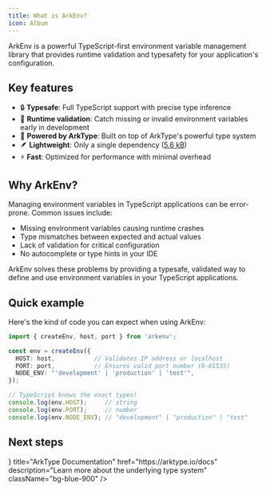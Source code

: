```yaml
---
title: What is ArkEnv?
icon: Album
---
```



ArkEnv is a powerful TypeScript-first environment variable management library that provides runtime validation and typesafety for your application's configuration.

## Key features

- 🔒 **Typesafe**: Full TypeScript support with precise type inference
- 🚀 **Runtime validation**: Catch missing or invalid environment variables early in development
- 💪 **Powered by ArkType**: Built on top of ArkType's powerful type system
- 🪶 **Lightweight**: Only a single dependency ([5.6 kB](https://bundlephobia.com/package/chalk@5.4.1))
- ⚡ **Fast**: Optimized for performance with minimal overhead

## Why ArkEnv?

Managing environment variables in TypeScript applications can be error-prone. Common issues include:
- Missing environment variables causing runtime crashes
- Type mismatches between expected and actual values
- Lack of validation for critical configuration
- No autocomplete or type hints in your IDE

ArkEnv solves these problems by providing a typesafe, validated way to define and use environment variables in your TypeScript applications.

## Quick example

Here's the kind of code you can expect when using ArkEnv:

```ts title="example.ts"
import { createEnv, host, port } from 'arkenv';

const env = createEnv({
  HOST: host,           // Validates IP address or localhost
  PORT: port,           // Ensures valid port number (0-65535)
  NODE_ENV: "'development' | 'production' | 'test'",
});

// TypeScript knows the exact types!
console.log(env.HOST);     // string
console.log(env.PORT);     // number
console.log(env.NODE_ENV); // "development" | "production" | "test"
```

## Next steps

<Cards>
  <Card title="Quickstart" href="/docs/quickstart" description="Quickly get started with ArkEnv in your project" />
  <Card title="ArkEnv on GitHub" href="https://github.com/yamcodes/arkenv" description="View the source code and contribute to the project" />
  <Card icon={<BookOpen />} title="ArkType Documentation" href="https://arktype.io/docs" description="Learn more about the underlying type system" className="bg-blue-900" />
</Cards>